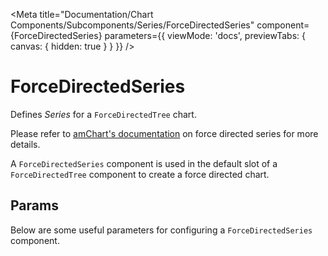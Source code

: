 
<Meta
  title="Documentation/Chart Components/Subcomponents/Series/ForceDirectedSeries"
  component={ForceDirectedSeries}
  parameters={{ viewMode: 'docs', previewTabs: { canvas: { hidden: true } } }}
/>

# ForceDirectedSeries

Defines _Series_ for a `ForceDirectedTree` chart.

Please refer to [amChart's documentation](https://www.amcharts.com/docs/v4/reference/forcedirectedseries/) on force directed series for more details.

A `ForceDirectedSeries` component is used in the default slot of a `ForceDirectedTree` component to create a force directed chart.

## Params

Below are some useful parameters for configuring a `ForceDirectedSeries` component.

<Props of={ForceDirectedSeries} />
